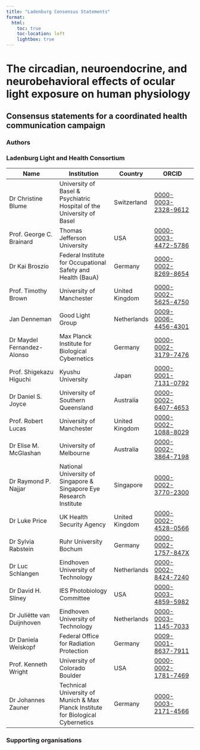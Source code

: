 ```yaml
---
title: "Ladenburg Consensus Statements"
format:
  html:
    toc: true
    toc-location: left
    lightbox: true
---
```


# The circadian, neuroendocrine, and neurobehavioral effects of ocular light exposure on human physiology

## Consensus statements for a coordinated health communication campaign

### Authors


### Ladenburg Light and Health Consortium

| Name                          | Institution                                                                 | Country         | ORCID                                                                 |
|-------------------------------|-----------------------------------------------------------------------------|------------------|------------------------------------------------------------------------|
| Dr Christine Blume            | University of Basel & Psychiatric Hospital of the University of Basel       | Switzerland      | [0000-0003-2328-9612](https://orcid.org/0000-0003-2328-9612)           |
| Prof. George C. Brainard      | Thomas Jefferson University                                                 | USA              | [0000-0003-4472-5786](https://orcid.org/0000-0003-4472-5786)           |
| Dr Kai Broszio                | Federal Institute for Occupational Safety and Health (BauA)                 | Germany          | [0000-0002-8269-8654](https://orcid.org/0000-0002-8269-8654)           |
| Prof. Timothy Brown           | University of Manchester                                                    | United Kingdom   | [0000-0002-5625-4750](https://orcid.org/0000-0002-5625-4750)           |
| Jan Denneman                  | Good Light Group                                                            | Netherlands      | [0009-0006-4456-4301](https://orcid.org/0009-0006-4456-4301)           |
| Dr Maydel Fernandez-Alonso    | Max Planck Institute for Biological Cybernetics                             | Germany          | [0000-0002-3179-7476](https://orcid.org/0000-0002-3179-7476)           |
| Prof. Shigekazu Higuchi       | Kyushu University                                                           | Japan            | [0000-0001-7131-0792](https://orcid.org/0000-0001-7131-0792)           |
| Dr Daniel S. Joyce            | University of Southern Queensland                                           | Australia        | [0000-0002-6407-4653](https://orcid.org/0000-0002-6407-4653)           |
| Prof. Robert Lucas            | University of Manchester                                                    | United Kingdom   | [0000-0002-1088-8029](https://orcid.org/0000-0002-1088-8029)           |
| Dr Elise M. McGlashan         | University of Melbourne                                                     | Australia        | [0000-0002-3864-7198](https://orcid.org/0000-0002-3864-7198)           |
| Dr Raymond P. Najjar          | National University of Singapore & Singapore Eye Research Institute         | Singapore        | [0000-0002-3770-2300](https://orcid.org/0000-0002-3770-2300)           |
| Dr Luke Price                 | UK Health Security Agency                                                   | United Kingdom   | [0000-0002-4528-0566](https://orcid.org/0000-0002-4528-0566)           |
| Dr Sylvia Rabstein            | Ruhr University Bochum                                                      | Germany          | [0000-0002-1757-847X](https://orcid.org/0000-0002-1757-847X)           |
| Dr Luc Schlangen              | Eindhoven University of Technology                                          | Netherlands      | [0000-0002-8424-7240](https://orcid.org/0000-0002-8424-7240)           |
| Dr David H. Sliney            | IES Photobiology Committee                                                  | USA              | [0000-0003-4859-5982](https://orcid.org/0000-0003-4859-5982)           |
| Dr Juliëtte van Duijnhoven    | Eindhoven University of Technology                                          | Netherlands      | [0000-0003-1145-7033](https://orcid.org/0000-0003-1145-7033)           |
| Dr Daniela Weiskopf           | Federal Office for Radiation Protection                                     | Germany          | [0009-0001-8637-7911](https://orcid.org/0009-0001-8637-7911)           |
| Prof. Kenneth Wright          | University of Colorado Boulder                                              | USA              | [0000-0002-1781-7469](https://orcid.org/0000-0002-1781-7469)           |
| Dr Johannes Zauner            | Technical University of Munich & Max Planck Institute for Biological Cybernetics | Germany    | [0000-0003-2171-4566](https://orcid.org/0000-0003-2171-4566)           |


### Supporting organisations
